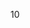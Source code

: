 10<!--
--><noinclude>
{{template doc}}
<!-- Add categories and interwikis to the /doc subpage, not here! -->
</noinclude>